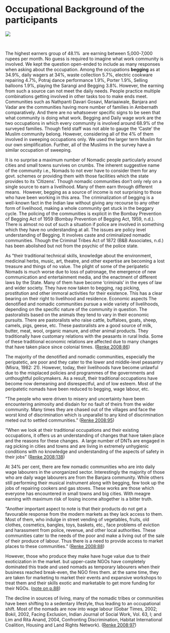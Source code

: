# **Occupational Background of the participants**

![](https://lh4.googleusercontent.com/9kh-p7ZhBE2beMJgWtmCU1fSQuiGEotlT8aTF0tgpJZ5cGUa23JT_kKieGFRZ0yKUJeRjsO-uVSt2wtFmSQGpe3-EtA-1xqTVCzEbcItVlvgbU1zmkhP1Q0MfvuzAhefXm-_wJ4l9pfygDudJw)

\

The highest earners group of 48.1%  are earning between 5,000-7,000 rupees per month. No guess is required to imagine what work community is involved. We kept the question open-ended to include as many responses when asking about the occupation. Among the occupations **begging** as at 34.9%, daily wagers at 34%, waste collection 5.7%, electric cookware repairing 4.7%, Potraj dance performance 1.9%, Porter 1.9%, Selling balloons 1.9%, playing the Sarangi and Begging 3.8%. However, the earning from such a source can not meet the daily needs. People practice multiple combinations getting involved in other tasks too to make ends meet. Communities such as Nathpanti Davari Gosavi, Mariaaiwale, Banjara and Vadar are the communities having more number of families in Ambernath comparatively. And there are no whatsoever specific signs to be seen that what community is doing what work. Begging and Daily wage work are the two occupations in which every community is involved around 68.9% of the surveyed families. Though field staff was not able to gauge the 'Caste' the Muslim community belong. However, considering all of the 4% of them involved in sweeping occupations only. We used the larger term Muslim for our own simplification. Further, all of the Muslims in the survey have a similar occupation of sweeping. 

It is no surprise a maximum number of Nomadic people particularly around cities and small towns survives on crumbs. The inherent suggestive name of the community i.e., Nomads to not ever have to consider them for any govt. schemes or providing them with those facilities which the state provides to its 'Citizens'. Though nomadic communities don't only rely on a single source to earn a livelihood. Many of them earn through different means.  However, begging as a source of income is not surprising to those who have been working in this area. The criminalization of begging is a well-known fact in the Indian law without giving any recourse to any other form of livelihood, making a whole community get stuck in the beggary cycle. The policing of the communities is explicit in the Bombay Prevention of Begging Act of 1959 (Bombay Prevention of Begging Act, 1959, n.d.). There is almost no out of such a situation if police are involved in something which they have no understanding at all. The issues are policy level understanding of Begging. It involves caste and criminalized nomadic communities. Though the Criminal Tribes Act of 1872 (B&B Associates, n.d.) has been abolished but not from the psychic of the police state.

As "their traditional technical skills, knowledge about the environment, medicinal herbs, music, art, theatre, and other expertise are becoming a lost treasure and things of no value. The plight of some of the peripatetic Nomads is much worse due to loss of patronage, the emergence of new communication and entertainment media, and the enactment of different laws by the State. Many of them have become 'criminals' in the eyes of law and wider society. They have now taken to begging, rag picking, prostitution and other immoral activities for their existence. This has a clear bearing on their right to livelihood and residence. Economic aspects The denotified and nomadic communities pursue a wide variety of livelihoods, depending on the specific nature of the community in question. The pastoralists based on the animals they tend to vary in their economic pursuits. There are pastoralists who raise cattle, buffaloes, goats, sheep, camels, pigs, geese, etc. These pastoralists are a good source of milk, butter, meat, wool, organic manure, and other animal products. They traditionally have customary relations with the peasants in rural India. Some of these traditional economic relations are affected due to many changes that have taken place since colonial times. ([Renke 2008:86](about:blank))

The majority of the denotified and nomadic communities, especially the peripatetic, are poor and they cater to the lower and middle-level peasantry (Misra, 1982: 21). However, today, their livelihoods have become unlawful due to the misplaced policies and programmes of the governments and unthoughtful policymakers. As a result, their traditional occupations have become now demeaning and disrespectful, and of low esteem. Most of the peripatetic nomads have been reduced to begging, wage labour, etc.

"The people who were driven to misery and uncertainty have been encountering animosity and disdain for no fault of theirs from the wider community. Many times they are chased out of the villages and face the worst kind of discrimination which is unparallel to any kind of discrimination meted out to settled communities." ([Renke 2008:95](about:blank))

"When we look at their traditional occupations and their existing occupations, it offers us an understanding of changes that have taken place and the reasons for these changes.  A large number of DNTs are engaged in rag picking in cities and towns and are living in extremely unhygienic conditions with no knowledge and understanding of the aspects of safety in their jobs" ([Renke 2008:138](about:blank))

At 34% per cent, there are few nomadic communities who are into daily wage labourers in the unorganized sector. Interestingly the majority of those who are daily wage labourers are from the Banjara community. While others still performing their musical instrument along with begging, few took up the jobs of repairing cookers and gas stoves. These works are those which everyone has encountered in small towns and big cities. With meagre earning with maximum risk of losing income altogether is a bitter truth.

"Another important aspect to note is that their products do not get a favourable response from the modern markets as they lack access to them. Most of them, who indulge in street vending of vegetables, fruits, old clothes, cosmetics, bangles, toys, baskets, etc., face problems of eviction and harassment from police, revenue, and other local authorities. These communities cater to the needs of the poor and make a living out of the sale of their produce of labour. Thus there is a need to provide access to market places to these communities." ([Renke 2008:88](about:blank))

However, those who produce they make have huge value due to their exoticization in the market. but upper-caste NGOs have completely dominated this trade and used nomads as temporary labourers when their business reached break-even, the NGO fires them. at the same time, they are taken for marketing to market their events and expansive workshops to treat them and their skills exotic and marketable to get more funding for their NGOs. ([note on p.88](about:blank))

The decline in sources of living, many of the nomadic tribes or communities have been shifting to a sedentary lifestyle, thus leading to an occupational shift. Most of the nomads are now into wage labour (Gobar Times, 2002; Bokil, 2002, Facing Exclusion, Indian Journal of Social Work, Vol. 63, I; and Lim and Rita Anand, 2004, Confronting Discrimination, Habitat International Coalition, Housing and Land Rights Network). ([Renke 2008:97](about:blank))
